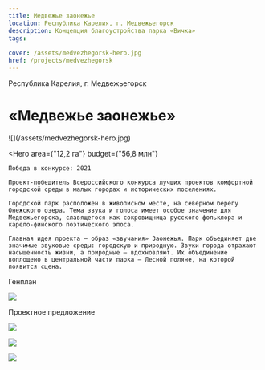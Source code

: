 ```yaml
---
title: Медвежье заонежье
location: Республика Карелия, г. Медвежьегорск
description: Концепция благоустройства парка «Вичка»
tags:
    
cover: /assets/medvezhegorsk-hero.jpg
href: /projects/medvezhegorsk
---
```


Республика Карелия, г. Медвежьегорск

# «Медвежье заонежье»

<Wide>
    ![](/assets/medvezhegorsk-hero.jpg)
</Wide>

<Hero
    area={"12,2 га"}
    budget={"56,8 млн"}
>
    Победа в конкурсе: 2021  

    Проект-победитель Всероссийского конкурса лучших проектов комфортной городской среды в малых городах и исторических поселениях.

    Городской парк расположен в живописном месте, на северном берегу Онежского озера. Тема звука и голоса имеет особое значение для Медвежьегорска, славящегося как сокровищница русского фольклора и карело-финского поэтического эпоса.

    Главная идея проекта — образ «звучания» Заонежья. Парк объединяет две значимые звуковые среды: городскую и природную. Звуки города отражают насыщенность жизни, а природные — вдохно­вляют. Их объединение воплощено в центральной части парка — Лесной поляне, на которой появится сцена.
</Hero>

Генплан

![](/assets/medvezhegorsk-00.jpg)

Проектное предложение

![](/assets/medvezhegorsk-01.jpg)

![](/assets/medvezhegorsk-02.jpg)

![](/assets/medvezhegorsk-03.jpg)

